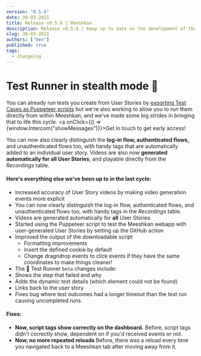 ```yaml
---
version: "0.5.6"
date: 30-03-2021
title: Release v0.5.6 | Meeshkan
description: Release v0.5.6 | Keep up to date on the development of the Meeshkan product.
slug: 30-03-2021
authors: ["ben"]
published: true
tags:
  - changelog
---
```


# Test Runner in stealth mode 🥷
You can already run tests you create from User Stories by [exporting Test Cases as Puppeteer scripts](https://meeshkan.com/blog/how-to-puppeteer-jest-github-action/) but we're also working to allow you to run them directly from within Meeshkan, and we've made some big strides in bringing that to life this cycle. <a onClick={() => {window.Intercom("showMessages")}}>Get in touch</a> to get early access!

You can now also clearly distinguish the **log-in flow, authenticated flows,** and unauthenticated flows too, with handy tags that are automatically added to an individual user story. Videos are also now **generated automatically for all User Stories**, and playable directly from the _Recordings_ table.

#### Here's everything else we've been up to in the last cycle:
- Increased accuracy of User Story videos by making video generation events more explicit
- You can now clearly distinguish the log-in flow, authenticated flows, and unauthenticated flows too, with handy tags in the _Recordings_ table.
- Videos are generated automatically for **all** User Stories
- Started using the Puppeteer script to test the Meeshkan webapp with user-generated User Stories by setting up the GitHub action
- Improved the output of the downloadable script
  - Formatting improvements
  - Insert the defined cookie by default
  - Change dragndrop events to click events if they have the same coordinates to make things cleaner!
-  The 🤫 Test Runner `beta` changes include:
  - Shows the step that failed and why
  - Adds the dynamic test details (which element could not be found)
  - Links back to the user story
  - Fixes bug where test outcomes had a longer timeout than the test run causing uncompleted runs.

#### Fixes:
- **Now, script tags show correctly on the dashboard.** Before, script tags didn't correctly show, dependent on if you'd received events or not.
- **Now, no more repeated reloads** Before, there was a reload every time you navigated back to a Meeshkan tab after moving away from it.
